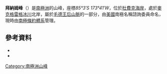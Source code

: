 {{Coord|85|3|S|173|41|W|source:GNIS|display=title}}

'''拜納姆峰'''（{{lang-en|'''Bynum Peak'''}}）是[[南極洲|南極洲]]的山峰，座標''85°3′S 173°41′W''，位於[[杜費克海岸|杜費克海岸]]，處於[[麥克格雷格冰川|麥克格雷格冰川]]北岸，屬於[[毛德王后山脈|毛德王后山脈]]的一部分，由[[美國|美國]]南極名稱諮詢委員命名，現時由[[南極條約體系|南極條約體系]]管理。

==參考資料==
*{{cite gnis | type = antarid | id = 2243| name = Bynum Peak | accessdate = 2011-10-12}}
*{{usgs-gazetteer|id=2243}}

{{DEFAULTSORT:Bynum Peak}}
[[Category:南極洲山峰|Category:南極洲山峰]]


{{DufekCoast-geo-stub}}